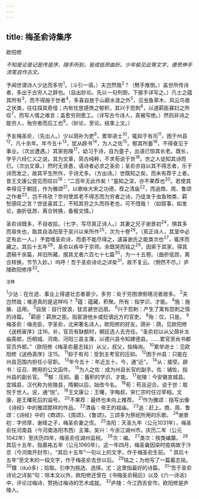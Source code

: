 ```yaml
---
---
---
```

title: 梅圣俞诗集序
---



欧阳修

*不知是论是记是传是序，随手所到，皆成低昂曲折。少年偷见此等文字，便思伸手流笔自作古文。*

予闻世谓诗人少达而多穷<sup>1</sup>。（斗引一语。）夫岂然哉<sup>2</sup>？（劈手推倒。）盖世所传诗者，多出于古穷人之辞也。（自出妙论。先以一句判倒，下接手详写之。）凡士之蕴其所有<sup>3</sup>，而不得施于世者<sup>4</sup>，多喜自放于山巅水涯之外<sup>5</sup>，见虫鱼草木、风云鸟兽之状类，往往探其奇怪；内有忧思感愤之郁积，其兴于怨刺<sup>6</sup>，以道羁臣寡妇之所叹<sup>7</sup>，而写人情之难言；盖愈穷则愈工。（详写古今诗人，真被写绝。）然则非诗之能穷人，殆穷者而后工也<sup>8</sup>。（妙论，至论。结束上文。）

予友梅圣俞，（先出人。）少以荫补为吏<sup>9</sup>，累举进士<sup>10</sup>，辄抑于有司<sup>11</sup>，困于州县<sup>12</sup>，凡十余年。年今五十<sup>13</sup>，犹从辟书<sup>14</sup>，为人之佐<sup>15</sup>。郁其所蓄<sup>16</sup>，不得奋见于事业。（次出遭遇。）其家宛陵<sup>17</sup>，幼习于诗，自为童子，出语已惊其长老。既长，学乎六经仁义之说，其为文章，简古纯粹，不求苟说于世<sup>18</sup>。世之人徒知其诗而已。（次出文章。）然时无贤愚，语诗者必求之圣俞；圣俞亦自以其不得志者，乐于诗而发之，故其平生所作，于诗尤多。（方出诗。）世既知之矣，而未有荐于上者。昔王文康公尝见而叹曰<sup>19</sup>：“二百年无此作矣！”虽知之深，亦不果荐也<sup>20</sup>。若使其幸得见于朝廷，作为雅颂<sup>21</sup>，以歌咏大宋之功德，荐之清庙<sup>22</sup>，而追商、周、鲁颂之作者<sup>23</sup>，岂不伟欤？奈何使其老不得志而为穷者之诗，乃徒发于虫鱼物类、羁愁感叹之言？世徒喜其工，不知其穷之久而将老也，可不惜哉！（如叙事，如发论，曲折低昂，离合转换，备极文情。）

圣俞诗既多，不自收拾。（七字，写尽真正诗人。）其妻之兄子谢景初<sup>24</sup>，惧其多而易失也，取其自洛阳至于吴兴以来所作<sup>25</sup>，次为十卷<sup>26</sup>。（真正诗人，其室中必定有此一人。）予尝嗜圣俞诗，而患不能尽得之，遽喜谢氏之能类次也<sup>27</sup>，辄序而藏之。其后十五年<sup>28</sup>，圣俞以疾卒于京师。余既哭而铭之<sup>29</sup>，因索于其家，得其遗稿千余篇，并旧所藏，掇其尤者六百七十七篇<sup>30</sup>，为一十五卷。（曲折低昂，离合转换，节节入妙。）呜呼！吾于圣俞诗论之详矣<sup>31</sup>，故不复云。（惘然不尽。）庐陵欧阳修序<sup>32</sup>。

<sup>注释</sup>

<sup>1</sup>少达：在仕途、事业上得遂壮志者甚少。多穷：处于穷困潦倒境况者居多。
<sup>2</sup>夫岂然哉；难道真的是这样吗？
<sup>3</sup>蕴：蕴藏，积聚。所有：指学识、才能。
<sup>4</sup>施：施展、运用。
<sup>5</sup>自放：自行放浪，犹言避世远居。
<sup>6</sup>兴于怨剌：产生了寓有怨刺之情的诗篇。
<sup>7</sup>羁臣：羁旅之臣。指宦游他乡或贬谪远方的官吏。
<sup>8</sup>殆：仅，只是。
<sup>9</sup>梅圣俞：梅尧臣，字圣俞，北宋著名诗人，欧阳修的好友。荫补：荫，见欧阳修《送杨寅序》注16。补，官员有缺额时，朝廷选人去充任。“圣俞初以从父荫补太庙斋郎，历桐城、河南、河阳三县主簿，以德兴县令知建德县。……累官至尚书都官员外郎。”（欧阳修《梅圣俞墓志铭》）从父，叔父，指梅询。
<sup>10</sup>累举进士：见欧阳修《送杨真序》注15。
<sup>11</sup>抑于有司：受到主考官的压抑。
<sup>12</sup>困于州县：只能在州县范围内担任小官职。
<sup>13</sup>年今五十：年近五十。今，通“近”。
<sup>14</sup>从：接受。辟书：征召、聘用的公文函件。
<sup>15</sup>为人之佐：成为州县长官的副手。佐：辅佐，指州县的副长官。
<sup>16</sup>郁：压抑。蓄：蓄积的学识、才能。
<sup>17</sup>宛陵：今安徽宣城县。宜城县，汉代称为宛陵县，隋朝以后，始改今名。
<sup>18</sup>苟：苟且迎合。说于世：取悦于世人。说，通“悦”。
<sup>19</sup>王文康公：王曙，字晦叔，宋仁宗时任过宰相。文康，是王曙死后的谥号。
<sup>20</sup>不果荐：最终也未向上推荐。
<sup>21</sup>作为雅颂：指写出像《诗经》中的雅颂那样的作品。
<sup>22</sup>清庙：帝王的祖庙。
<sup>23</sup>追：赶上。商、周、鲁颂：《诗经》中的《商颂》、《周颂》、《鲁颂》。三颂多为祭祀所用的乐歌。
<sup>24</sup>谢景初：字师厚，谢绛之子，梅圣俞妻之侄。
<sup>25</sup>洛阳：天圣九年（公元1031年），梅圣俞任河南县（今河南洛阳市西）主簿。吴兴：今浙江湖州市。庆历二年（公元1042年）至庆历四年，梅圣俞任湖州监税。
<sup>26</sup>次：编。
<sup>27</sup>类次：按类编纂。
<sup>28</sup>其后十五年，指嘉祐五年（公元1060年）。这一年四月，梅圣龠因染时疫病故于汴京（今河南开封市）。“其后十五年”一句以上的文字，作于梅圣俞生前。＂其后十五年”至文末的一段文字，作于梅圣俞去世以后。
<sup>29</sup>铭之；为他写了一篇墓志铭。
<sup>30</sup>擐（duō多）；拾取。引申为挑选、选择。尤：这里指最好的诗篇。
<sup>31</sup>“吾于圣俞诗论之详矣”句：除本文以外，欧阳修还曾在《书梅圣俞稿后》以及《六一诗话》中，评论过梅诗，赞扬过梅诗的艺术成就。
<sup>32</sup>庐陵：今江西吉安市。欧阳修是庐陵人。